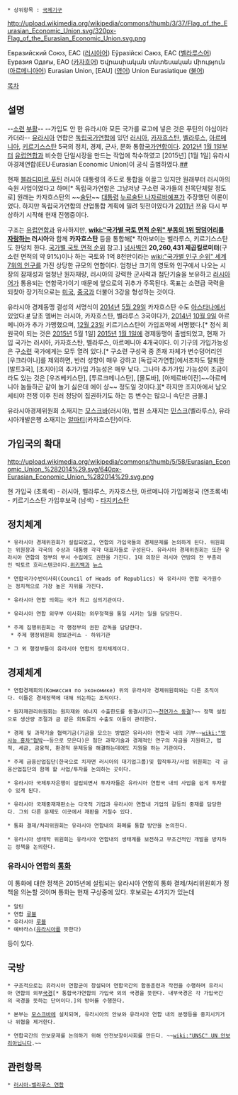  * 상위항목 : [[국제기구]]
http://upload.wikimedia.org/wikipedia/commons/thumb/3/37/Flag_of_the_Eurasian_Economic_Union.svg/320px-Flag_of_the_Eurasian_Economic_Union.svg.png

Евразийский Союз, ЕАС ([[러시아어]])
Eўразійскі Саюз, ЕАС ([[벨라루스어]])
Еуразия Одағы, ЕАО ([[카자흐어]])
Եվրասիական տնտեսական միություն ([[아르메니아어]]) 
Eurasian Union, [EAU] ([[영어]])
Union Eurasiatique ([[불어]])

[[목차]]

== 설명 ==
--[[소련]] [[부활]]-- 
--가입도 안 한 유라시아 모든 국가를 로고에 넣은 것은 푸틴의 야심이라 카더라--
[[유라시아]] 연합은 [[독립국가연합]]에 있던 [[러시아]], [[카자흐스탄]], [[벨라루스]], [[아르메니아]], [[키르기스스탄]] 5국의 정치, 경제, 군사, 문화 통합[[국가]][[연합]]이다. [[2012년]] [[1월 1일]]부터 [[유럽연합]]과 비슷한 단일시장을 만드는 작업에 착수하였고 [2015년] [1월 1일] 유라시아경제연합(EEU·Eurasian Economic Union)이 공식 출범하였다.[http://www.asiatoday.co.kr/view.php?key=20150104010000973 ##]

현재 [[블라디미르 푸틴]] 러시아 대통령의 주도로 통합을 이끌고 있지만 원래부터 러시아의 숙원 사업이였다고 하며[* 독립국가연합은 그냥저냥 구소련 국가들의 친목단체랄 정도로] 원래는 카자흐스탄의 ~~[[술탄]]~~ [[대통령]] [[누르술탄 나자르바예프]]가 주장했던 이론이었다. 하지만 독립국가연합의 산업통합 계획에 밀려 뒷전이였다가 [[2011년]] 쯔음 다시 부상하기 시작해 현재 진행중이다.

구조는 [[유럽연합]]과 유사하지만, '''[[wiki:"국가별 국토 면적 순위" 부동의 1위 땅덩어리를 자랑]]하는 러시아'''와 함께 '''카자흐스탄''' 등을 통합해[* 작아보이는 벨라루스, 키르기스스탄도 한덩치 한다. [[국가별 국토 면적 순위]] 참고.] [[넘사벽]]인 '''20,260,431 제곱킬로미터'''(구소련 면적의 약 91%)이나 하는 국토와 1억 8천만이라는 [[wiki:"국가별 인구 순위" 세계 7위의 인구]]를 가진 상당한 규모의 연합이다. 엄청난 크기의 영토와 인구에서 나오는 시장의 잠재성과 엄청난 원자재량, 러시아의 강력한 군사력과 첨단기술을 보유하고 [[러시아어]]가 통용되는 연합국가이기 때문에 앞으로의 귀추가 주목된다. 목표는 소련급 국력을 되찾아 장기적으로는 [[미국]], [[중국]]과 더불어 3강을 형성하는 것이다.

유라시아 경제동맹 결성의 서명식이 [[2014년]] [[5월 29일]] 카자흐스탄 수도 [[아스타나]]에서 있었다.[http://www.47news.jp/korean/economy/2014/05/090516.html #] 당초 멤버는 러시아, 카자흐스탄, 벨라루스 3국이다가, [[2014년]] [[10월 9일]] 아르메니아가 추가 가맹했으며, [[12월 23일]] 키르기스스탄이 가입조약에 서명했다.[* 정식 회원국이 되는 것은 [[2015년]] 5월 1일] [[2015년]] [[1월 1일]]에 경제동맹이 출범되었고, 현재 가입 국가는 러시아, 카자흐스탄, 벨라루스, 아르메니아 4개국이다. 이 기구의 가입가능성은 구[[소련]] 국가에게는 모두 열려 있다.[* 구소련 구성국 중 존재 자체가 변수덩어리인 [우크라이나]를 제외하면, 반러 성향이 매우 강하고 [독립국가연합]에서조차도 탈퇴한 [발트3국], [조지아]의 추가가입 가능성은 매우 낮다. 그나마 추가가입 가능성이 조금이라도 있는 것은 [우즈베키스탄], [투르크메니스탄], [몰도바], [아제르바이잔]~~아르메니아 놈들하곤 같이 놀기 싫은데 에이 샹~~ 정도일 것이다.][* 하지만 조지아에서 남오세티야 전쟁 이후 친러 정당이 집권하기도 하는 등 변수는 많으니 속단은 금물.]

유라시아경제위원회 소재지는 [[모스크바]](러시아), 법원 소재지는 [[민스크]](벨라루스), 유라시아개발은행 소재지는 [[알마티]](카자흐스탄)이다.

== 가입국의 확대 ==
http://upload.wikimedia.org/wikipedia/commons/thumb/5/58/Eurasian_Economic_Union_%282014%29.svg/640px-Eurasian_Economic_Union_%282014%29.svg.png

현 가입국 (초록색) - 러시아, 벨라루스, 카자흐스탄, 아르메니아
가입예정국 (연초록색) - 키르기스스탄
가입후보국 (남색) - [[타지키스탄]]
== 정치체계 ==
 * 유라시아 경제위원회가 설립되었고, 연합의 가입국들의 경제문제를 논의하게 된다. 위원회는 위원장과 각국의 수상과 대통령 각각 대표자들로 구성된다. 유라시아 경제위원회는 또한 유라시아 연합의 정부의 부서 수립에도 권한을 가진다. 1대 의장은 러시아 연방의 전 부총리인 빅토르 흐리스텐코이다.[http://ko.wikipedia.org/wiki/%EB%B9%85%ED%86%A0%EB%A5%B4_%ED%9D%90%EB%A6%AC%EC%8A%A4%ED%85%90%EC%BD%94 위키백과] [http://news.naver.com/main/read.nhn?mode=LSD&mid=sec&sid1=100&oid=001&aid=0005492063 뉴스]

 * 연합국가수반이사회(Council of Heads of Republics) 와 유라시아 연합 국가원수는 정치적으로 가장 높은 지위를 가진다.

 * 유라시아 연합 의회는 국가 최고 심의기관이다. 

 * 유라시아 연합 외무부 이사회는 외무정책을 통일 시키는 일을 담당한다. 

 * 주제 집행위원회는 각 행정부의 권한 감독을 담당한다.
  * 주제 행정위원회 정보관리소 - 하위기관

 * 그 외 행정부들이 유라시아 연합의 정치체계이다.

== 경제체계 ==
 * 연합경제회의(Комиссия по экономике) 위의 유라시아 경제위원회와는 다른 조직이다. 이들은 경제정책에 대해 의논하는 조직이다.

 * 원자재관리위원회는 원자재와 에너지 수출한도를 동결시키고~~[[천연가스 동결]]?~~ 정책 설립으로 생산량 조절과 금 같은 희토류의 수출도 이들이 관리한다.

 * 경제 및 과학기술 협력기금(기금을 모으는 방법은 유라시아 연합국 내의 기부~~[[wiki:"방사능 홍차"협박]]~~등으로 모은다)은 첨단 과학기술과 경제적인 연구의 자금을 지원하고, 법적, 세금, 금융적, 환경적 문제등을 해결하는데에도 지원을 하는 기관이다.

 * 주제 금융산업집단(한국으로 치자면 러시아의 대기업그룹)및 합작투자/사업 위원회는 각 금융산업집단의 함께 할 사업/투자를 논의하는 곳이다.

 * 유라시아 국제투자은행이 설립되면서 투자자들은 유라시아 연합국 내의 사업을 쉽게 투자할수 있게 된다.

 * 유라시아 국제중재재판소는 다국적 기업과 유라시아 연합내 기업의 갈등의 중재를 담당한다. 그외 다른 문제도 이곳에서 재판을 거칠수 있다.

 * 통화 결제/처리위원회는 유라시아 연합내의 화폐를 통합 방안을 논의한다.

 * 유라시아 생태학 위원회는 유라시아 연합내의 생태계를 보전하고 무조건적인 개발을 방지하는 정책을 논의한다.
=== 유라시아 연합의 [[통화]] ===
이 통화에 대한 정책은 2015년에 설립되는 유라시아 연합의 통화 결제/처리위원회가 정책을 의논할 것이며 통화는 현재 구상중에 있다.
후보로는 4가지가 있는데
 * 알틴
 * 연합 [[루블]]
 * 유라시아 [[루블]] 
 * 예바라스([[유라시아]]를 뜻한다)

등이 있다.

== 국방 ==
 * 구조적으로는 유라시아 연합군이 창설되어 연합국간의 합동훈련과 작전을 수행하며 유라시아 연합의 외부[[국경]][* 통합국가연합의 가입국 외의 국경을 뜻한다. 내부국경은 각 가입국간의 국경을 뜻하는 단어이다.]의 방어를 수행한다.

 * 본부는 [[모스크바]]에 설치되며, 유라시아의 안보와 유라시아 연합 내의 분쟁등을 중지시키거나 위협을 제거한다.

 * 연합국간의 안보문제를 논의하기 위해 안전보장이사회를 만든다. ~~[[wiki:"UNSC" UN 안보리]]아닙니다.~~

== 관련항목 ==
 * [[러시아-벨라루스 연합]]
